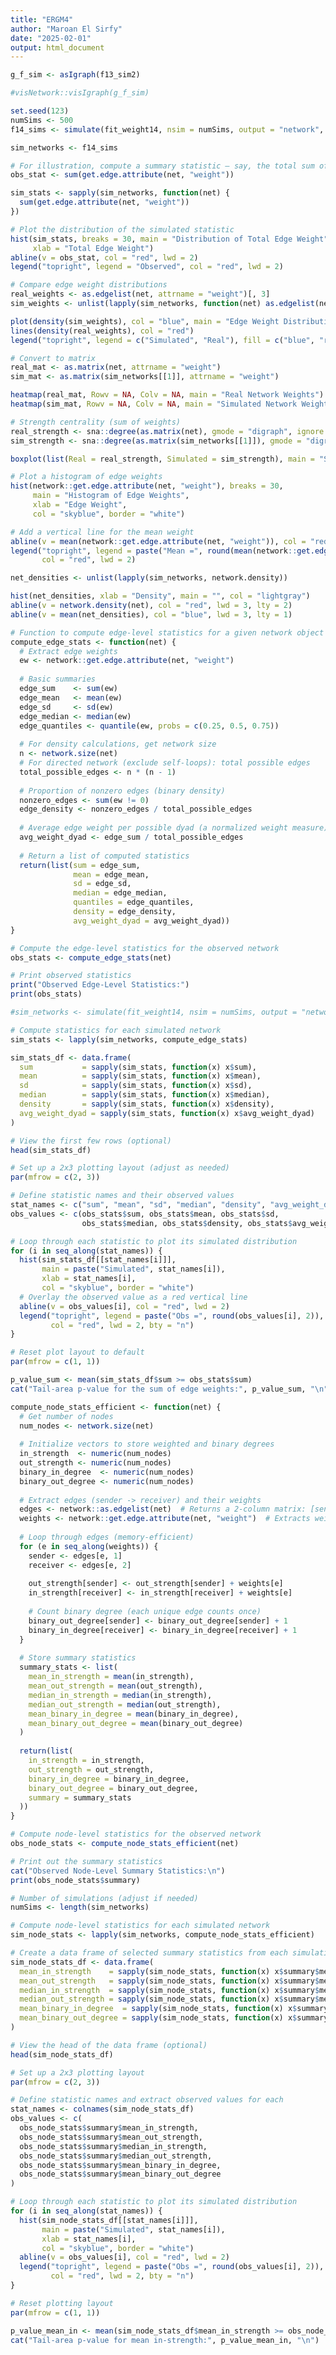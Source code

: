 ```yaml
---
title: "ERGM4"
author: "Maroan El Sirfy"
date: "2025-02-01"
output: html_document
---
```



```r
g_f_sim <- asIgraph(f13_sim2)
```


```r
#visNetwork::visIgraph(g_f_sim)
```




```r
set.seed(123)
numSims <- 500
f14_sims <- simulate(fit_weight14, nsim = numSims, output = "network", seed = 123)
```

```r
sim_networks <- f14_sims
```

```r
# For illustration, compute a summary statistic – say, the total sum of edge weights
obs_stat <- sum(get.edge.attribute(net, "weight"))

sim_stats <- sapply(sim_networks, function(net) {
  sum(get.edge.attribute(net, "weight"))
})

# Plot the distribution of the simulated statistic
hist(sim_stats, breaks = 30, main = "Distribution of Total Edge Weight", 
     xlab = "Total Edge Weight")
abline(v = obs_stat, col = "red", lwd = 2)
legend("topright", legend = "Observed", col = "red", lwd = 2)
```

```r
# Compare edge weight distributions
real_weights <- as.edgelist(net, attrname = "weight")[, 3]
sim_weights <- unlist(lapply(sim_networks, function(net) as.edgelist(net, attrname = "weight")[, 3]))

plot(density(sim_weights), col = "blue", main = "Edge Weight Distribution")
lines(density(real_weights), col = "red")
legend("topright", legend = c("Simulated", "Real"), fill = c("blue", "red"))
```

```r
# Convert to matrix
real_mat <- as.matrix(net, attrname = "weight")
sim_mat <- as.matrix(sim_networks[[1]], attrname = "weight")

heatmap(real_mat, Rowv = NA, Colv = NA, main = "Real Network Weights")
heatmap(sim_mat, Rowv = NA, Colv = NA, main = "Simulated Network Weights")
```

```r
# Strength centrality (sum of weights)
real_strength <- sna::degree(as.matrix(net), gmode = "digraph", ignore.eval = FALSE)
sim_strength <- sna::degree(as.matrix(sim_networks[[1]]), gmode = "digraph", ignore.eval = FALSE)

boxplot(list(Real = real_strength, Simulated = sim_strength), main = "Strength Centrality")
```

```r

# Plot a histogram of edge weights
hist(network::get.edge.attribute(net, "weight"), breaks = 30,
     main = "Histogram of Edge Weights",
     xlab = "Edge Weight",
     col = "skyblue", border = "white")

# Add a vertical line for the mean weight
abline(v = mean(network::get.edge.attribute(net, "weight")), col = "red", lwd = 2)
legend("topright", legend = paste("Mean =", round(mean(network::get.edge.attribute(net, "weight")), 0)),
       col = "red", lwd = 2)
```

```r
net_densities <- unlist(lapply(sim_networks, network.density))

hist(net_densities, xlab = "Density", main = "", col = "lightgray")
abline(v = network.density(net), col = "red", lwd = 3, lty = 2)
abline(v = mean(net_densities), col = "blue", lwd = 3, lty = 1)
```




```r
# Function to compute edge-level statistics for a given network object
compute_edge_stats <- function(net) {
  # Extract edge weights
  ew <- network::get.edge.attribute(net, "weight")
  
  # Basic summaries
  edge_sum    <- sum(ew)
  edge_mean   <- mean(ew)
  edge_sd     <- sd(ew)
  edge_median <- median(ew)
  edge_quantiles <- quantile(ew, probs = c(0.25, 0.5, 0.75))
  
  # For density calculations, get network size
  n <- network.size(net)
  # For directed network (exclude self-loops): total possible edges
  total_possible_edges <- n * (n - 1)
  
  # Proportion of nonzero edges (binary density)
  nonzero_edges <- sum(ew != 0)
  edge_density <- nonzero_edges / total_possible_edges
  
  # Average edge weight per possible dyad (a normalized weight measure)
  avg_weight_dyad <- edge_sum / total_possible_edges
  
  # Return a list of computed statistics
  return(list(sum = edge_sum,
              mean = edge_mean,
              sd = edge_sd,
              median = edge_median,
              quantiles = edge_quantiles,
              density = edge_density,
              avg_weight_dyad = avg_weight_dyad))
}

```

```r
# Compute the edge-level statistics for the observed network
obs_stats <- compute_edge_stats(net)

# Print observed statistics
print("Observed Edge-Level Statistics:")
print(obs_stats)

```

```r
#sim_networks <- simulate(fit_weight14, nsim = numSims, output = "network")

# Compute statistics for each simulated network
sim_stats <- lapply(sim_networks, compute_edge_stats)
```


```r
sim_stats_df <- data.frame(
  sum           = sapply(sim_stats, function(x) x$sum),
  mean          = sapply(sim_stats, function(x) x$mean),
  sd            = sapply(sim_stats, function(x) x$sd),
  median        = sapply(sim_stats, function(x) x$median),
  density       = sapply(sim_stats, function(x) x$density),
  avg_weight_dyad = sapply(sim_stats, function(x) x$avg_weight_dyad)
)

# View the first few rows (optional)
head(sim_stats_df)
```

```r
# Set up a 2x3 plotting layout (adjust as needed)
par(mfrow = c(2, 3))

# Define statistic names and their observed values
stat_names <- c("sum", "mean", "sd", "median", "density", "avg_weight_dyad")
obs_values <- c(obs_stats$sum, obs_stats$mean, obs_stats$sd, 
                obs_stats$median, obs_stats$density, obs_stats$avg_weight_dyad)

# Loop through each statistic to plot its simulated distribution
for (i in seq_along(stat_names)) {
  hist(sim_stats_df[[stat_names[i]]],
       main = paste("Simulated", stat_names[i]),
       xlab = stat_names[i],
       col = "skyblue", border = "white")
  # Overlay the observed value as a red vertical line
  abline(v = obs_values[i], col = "red", lwd = 2)
  legend("topright", legend = paste("Obs =", round(obs_values[i], 2)),
         col = "red", lwd = 2, bty = "n")
}

# Reset plot layout to default
par(mfrow = c(1, 1))

```

```r
p_value_sum <- mean(sim_stats_df$sum >= obs_stats$sum)
cat("Tail-area p-value for the sum of edge weights:", p_value_sum, "\n")
```

```r
compute_node_stats_efficient <- function(net) {
  # Get number of nodes
  num_nodes <- network.size(net)
  
  # Initialize vectors to store weighted and binary degrees
  in_strength  <- numeric(num_nodes)
  out_strength <- numeric(num_nodes)
  binary_in_degree  <- numeric(num_nodes)
  binary_out_degree <- numeric(num_nodes)
  
  # Extract edges (sender -> receiver) and their weights
  edges <- network::as.edgelist(net)  # Returns a 2-column matrix: [sender, receiver]
  weights <- network::get.edge.attribute(net, "weight")  # Extracts weight attribute
  
  # Loop through edges (memory-efficient)
  for (e in seq_along(weights)) {
    sender <- edges[e, 1]
    receiver <- edges[e, 2]
    
    out_strength[sender] <- out_strength[sender] + weights[e]
    in_strength[receiver] <- in_strength[receiver] + weights[e]
    
    # Count binary degree (each unique edge counts once)
    binary_out_degree[sender] <- binary_out_degree[sender] + 1
    binary_in_degree[receiver] <- binary_in_degree[receiver] + 1
  }
  
  # Store summary statistics
  summary_stats <- list(
    mean_in_strength = mean(in_strength),
    mean_out_strength = mean(out_strength),
    median_in_strength = median(in_strength),
    median_out_strength = median(out_strength),
    mean_binary_in_degree = mean(binary_in_degree),
    mean_binary_out_degree = mean(binary_out_degree)
  )
  
  return(list(
    in_strength = in_strength,
    out_strength = out_strength,
    binary_in_degree = binary_in_degree,
    binary_out_degree = binary_out_degree,
    summary = summary_stats
  ))
}
```

```r
# Compute node-level statistics for the observed network
obs_node_stats <- compute_node_stats_efficient(net)

# Print out the summary statistics
cat("Observed Node-Level Summary Statistics:\n")
print(obs_node_stats$summary)
```

```r
# Number of simulations (adjust if needed)
numSims <- length(sim_networks)

# Compute node-level statistics for each simulated network
sim_node_stats <- lapply(sim_networks, compute_node_stats_efficient)

```

```r
# Create a data frame of selected summary statistics from each simulation:
sim_node_stats_df <- data.frame(
  mean_in_strength    = sapply(sim_node_stats, function(x) x$summary$mean_in_strength),
  mean_out_strength   = sapply(sim_node_stats, function(x) x$summary$mean_out_strength),
  median_in_strength  = sapply(sim_node_stats, function(x) x$summary$median_in_strength),
  median_out_strength = sapply(sim_node_stats, function(x) x$summary$median_out_strength),
  mean_binary_in_degree  = sapply(sim_node_stats, function(x) x$summary$mean_binary_in_degree),
  mean_binary_out_degree = sapply(sim_node_stats, function(x) x$summary$mean_binary_out_degree)
)

# View the head of the data frame (optional)
head(sim_node_stats_df)
```

```r
# Set up a 2x3 plotting layout
par(mfrow = c(2, 3))

# Define statistic names and extract observed values for each
stat_names <- colnames(sim_node_stats_df)
obs_values <- c(
  obs_node_stats$summary$mean_in_strength,
  obs_node_stats$summary$mean_out_strength,
  obs_node_stats$summary$median_in_strength,
  obs_node_stats$summary$median_out_strength,
  obs_node_stats$summary$mean_binary_in_degree,
  obs_node_stats$summary$mean_binary_out_degree
)

# Loop through each statistic to plot its simulated distribution
for (i in seq_along(stat_names)) {
  hist(sim_node_stats_df[[stat_names[i]]],
       main = paste("Simulated", stat_names[i]),
       xlab = stat_names[i],
       col = "skyblue", border = "white")
  abline(v = obs_values[i], col = "red", lwd = 2)
  legend("topright", legend = paste("Obs =", round(obs_values[i], 2)),
         col = "red", lwd = 2, bty = "n")
}

# Reset plotting layout
par(mfrow = c(1, 1))

```

```r
p_value_mean_in <- mean(sim_node_stats_df$mean_in_strength >= obs_node_stats$summary$mean_in_strength)
cat("Tail-area p-value for mean in-strength:", p_value_mean_in, "\n")
```



